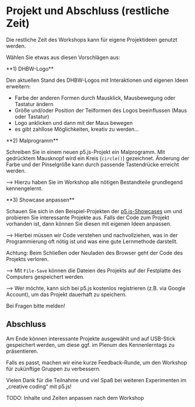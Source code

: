 

# Projekt und Abschluss (restliche Zeit)

Die restliche Zeit des Workshops kann für eigene Projektideen genutzt werden.

Wählen Sie etwas aus diesen Vorschlägen aus:

<Callout type="info" emoji="👨🏻‍💻">
**1) DHBW-Logo** 

Den aktuellen Stand des DHBW-Logos mit Interaktionen und eigenen Ideen erweitern: 

- Farbe der anderen Formen durch Mausklick, Mausbewegung oder Tastatur ändern
- Größe und/oder Position der Teilformen des Logos beeinflussen (Maus oder Tastatur)
- Logo anklicken und dann mit der Maus bewegen
- es gibt zahllose Möglichkeiten, kreativ zu werden…
</Callout>

<Callout type="info" emoji="👨🏻‍💻">
**2) Malprogramm** 

Schreiben Sie in einem neuen p5.js-Projekt ein Malprogramm. Mit gedrücktem Mausknopf wird ein Kreis (`circle()`) gezeichnet. Änderung der Farbe und der Pinselgröße kann durch passende Tastendrücke erreicht werden.

&xrarr; Hierzu haben Sie im Workshop alle nötigen Bestandteile grundlegend kennengelernt.
</Callout>

<Callout type="info" emoji="👨🏻‍💻">
**3) Showcase anpassen**

Schauen Sie sich in den Beispiel-Projekten der [p5.js-Showcases](https://showcase.p5js.org/#/) um und probieren Sie interessante Projekte aus. Falls der Code zum Projekt vorhanden ist, dann können Sie diesen mit eigenen Ideen anpassen.

&xrarr; Hierbei müssen wir Code verstehen und nachvollziehen, was in der Programmierung oft nötig ist und was eine gute Lernmethode darstellt.
</Callout>

<Callout type="warning">
Achtung: Beim Schließen oder Neuladen des Browser geht der Code des Projekts verloren.

&xrarr; Mit `File-Save` können die Dateien des Projekts auf der Festplatte des Computers gespeichert werden.

&xrarr;  Wer möchte, kann sich bei p5.js kostenlos registrieren (z.B. via Google Account), um das Projekt dauerhaft zu speichern. 
</Callout>

<Callout>
Bei Fragen bitte melden!
</Callout>

## Abschluss

Am Ende können interessante Projekte ausgewählt und auf USB-Stick gespeichert werden, um diese ggf. im Plenum des Kennenlerntags zu präsentieren.

Falls es passt, machen wir eine kurze Feedback-Runde, um den Workshop für zukünftige Gruppen zu verbessern.

Vielen Dank für die Teilnahme und viel Spaß bei weiteren Experimenten im „creative coding“ mit p5.js!

<Callout type="error">
TODO: Inhalte und Zeiten anpassen nach dem Workshop
</Callout>